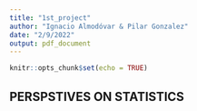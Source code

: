 ```yaml
---
title: "1st_project"
author: "Ignacio Almodóvar & Pilar Gonzalez"
date: "2/9/2022"
output: pdf_document
---
```


```r
knitr::opts_chunk$set(echo = TRUE)
```

## PERSPSTIVES ON STATISTICS

